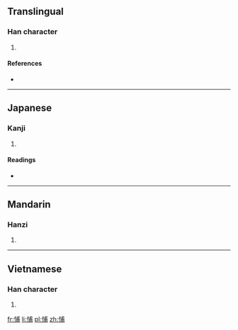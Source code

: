 ==Translingual==

===Han character===
{{Han char|rn=61|rad=心|as=07|sn=10|four=|canj=心戈十月 (PIJB), X心戈十月 (XPIJB)|ids=⿰[[忄]][[甫]]}}

# {{defn|Han|sort=心07}}

====References====
* {{Han ref|kx=0387.110|dkj=10653|dj=0719.260|hdz=42303.010|uh=6091|ud=24721}}

----

==Japanese==

===Kanji===
{{ja-kanji|grade=|rs=心07}}

# {{defn|lang=ja|sort=心07}}

====Readings====
* {{ja-readings|on=[[ほ]] (ho)|kun=[[おそれる]] (osoreru)}}

----

==Mandarin==

===Hanzi===
{{cmn-hanzi|pin=[[bù]] ([[bu4]])|wg=pu<sup>4</sup>}}

# {{defn|lang=cmn|sort=心07}}

----

==Vietnamese==

===Han character===
{{vi-hantu|[[bỏ]], [[bố]]|rs=心07}}

# {{defn|lang=vi|sort=心07}}

[[fr:悑]]
[[li:悑]]
[[pl:悑]]
[[zh:悑]]